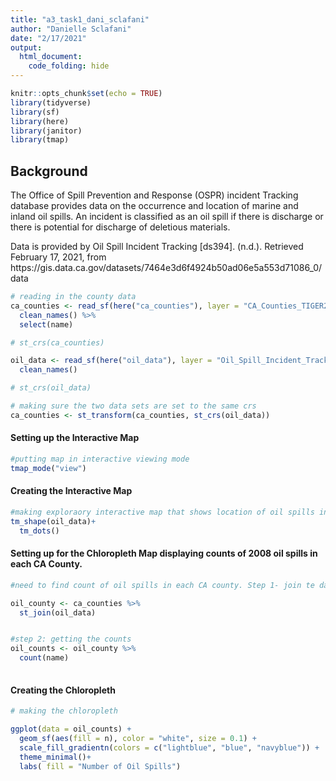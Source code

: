 ```yaml
---
title: "a3_task1_dani_sclafani"
author: "Danielle Sclafani"
date: "2/17/2021"
output: 
  html_document:
    code_folding: hide
---
```


```r
knitr::opts_chunk$set(echo = TRUE)
library(tidyverse)
library(sf)
library(here)
library(janitor)
library(tmap)
```

## Background

The Office of Spill Prevention and Response (OSPR) incident Tracking database provides data on the occurrence and location of marine and inland oil spills. An incident is classified as an oil spill if there is discharge or there is potential for discharge of deletious materials. 

Data is provided by Oil Spill Incident Tracking [ds394]. (n.d.). Retrieved February 17, 2021, from https://gis.data.ca.gov/datasets/7464e3d6f4924b50ad06e5a553d71086_0/data



```r
# reading in the county data
ca_counties <- read_sf(here("ca_counties"), layer = "CA_Counties_TIGER2016") %>% 
  clean_names() %>% 
  select(name)

# st_crs(ca_counties)

oil_data <- read_sf(here("oil_data"), layer = "Oil_Spill_Incident_Tracking_%5Bds394%5D") %>% 
  clean_names()

# st_crs(oil_data)

# making sure the two data sets are set to the same crs
ca_counties <- st_transform(ca_counties, st_crs(oil_data))
```


#### Setting up the Interactive Map

```r
#putting map in interactive viewing mode
tmap_mode("view")


```


#### Creating the Interactive Map
```r
#making exploraory interactive map that shows location of oil spills in california
tm_shape(oil_data)+
  tm_dots()
```


#### Setting up for the Chloropleth Map displaying counts of 2008 oil spills in each CA County.

```r
#need to find count of oil spills in each CA county. Step 1- join te data sets (since we already set the coordinate systems to match)

oil_county <- ca_counties %>% 
  st_join(oil_data)


#step 2: getting the counts
oil_counts <- oil_county %>% 
  count(name)
  
```

#### Creating the Chloropleth
```r
# making the chloropleth

ggplot(data = oil_counts) +
  geom_sf(aes(fill = n), color = "white", size = 0.1) +
  scale_fill_gradientn(colors = c("lightblue", "blue", "navyblue")) +
  theme_minimal()+
  labs( fill = "Number of Oil Spills")
  
```


